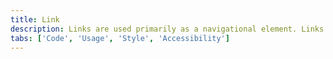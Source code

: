 ```yaml
---
title: Link
description: Links are used primarily as a navigational element. Links may also change what or how data is displayed.
tabs: ['Code', 'Usage', 'Style', 'Accessibility']
---
```


<!-- todo: fix this? -->

<ComponentCode
  name="Link"
  component="link"
  variation="link"
  hasReactVersion="link--default"
  hasVueVersion="link--default"
  hasAngularVersion="?path=/story/link--basic"
  codepen="bJpeEp"
/>
